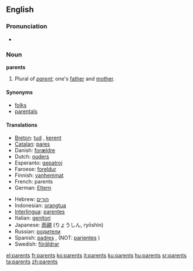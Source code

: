 ==English==

===Pronunciation===
*{{audio|en-us-parents.ogg|Audio (US)}}

===Noun===
'''parents''' {{p}}

# Plural of ''[[parent]]''; one's [[father]] and [[mother]].

====Synonyms====
*[[folks]]
*[[parentals]]

====Translations====
{{top}}
*[[Breton]]: [[tud]] {{p}}, [[kerent]] {{p}}
*[[Catalan]]: [[pares]] {{m}} {{p}}
*Danish: [[forældre]] {{cpl}}
*Dutch: [[ouders]] {{m}} {{p}}
*Esperanto: [[gepatroj]] {{p}}
*Faroese: [[foreldur]] {{npl}}
*Finnish: [[vanhemmat]] {{p}}
*French: parents {{m}} {{p}}
*German: [[Eltern]] {{m}} {{p}}
{{mid}}
*Hebrew: [[הורים]] {{m}} {{p}}
*Indonesian: [[orangtua]]
*[[Interlingua]]: [[parentes]]
*Italian: [[genitori]] {{m}} {{p}}
*Japanese: [[両親]] (りょうしん, ryōshin)
*Russian: [[родители]] {{p}}
*Spanish: [[padres]] {{m}} {{p}}, (NOT: [[pariente]]s {{m}} {{p}})
*Swedish: [[föräldrar]] {{p}}
{{bottom}}

[[el:parents]]
[[fr:parents]]
[[ko:parents]]
[[it:parents]]
[[ku:parents]]
[[hu:parents]]
[[sr:parents]]
[[ta:parents]]
[[zh:parents]]